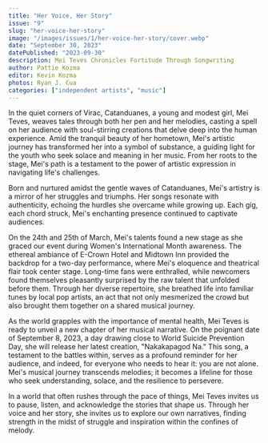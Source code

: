 ```yaml
---
title: "Her Voice, Her Story"
issue: "9"
slug: "her-voice-her-story"
image: "/images/issues/1/her-voice-her-story/cover.webp"
date: "September 30, 2023"
datePublished: "2023-09-30"
description: Mei Teves Chronicles Fortitude Through Songwriting
author: Pattie Kozma
editor: Kevin Kozma
photos: Ryan J. Cua
categories: ["independent artists", "music"]
---
```


In the quiet corners of Virac, Catanduanes, a young and modest girl, Mei Teves, weaves tales through both her pen and her melodies, casting a spell on her audience with soul-stirring creations that delve deep into the human experience. Amid the tranquil beauty of her hometown, Mei's artistic journey has transformed her into a symbol of substance, a guiding light for the youth who seek solace and meaning in her music. From her roots to the stage, Mei's path is a testament to the power of artistic expression in navigating life's challenges.

Born and nurtured amidst the gentle waves of Catanduanes, Mei's artistry is a mirror of her struggles and triumphs. Her songs resonate with authenticity, echoing the hurdles she overcame while growing up. Each gig, each chord struck, Mei's enchanting presence continued to captivate audiences.

<TwoColumn>
  <BlogImage
    width="1000"
    height="1000"
    className="w-full"
    src="/images/issues/1/her-voice-her-story/image-1.webp"
    alt="A portrait photo of Mei Teves"
  />
  <BlogImage
    width="1000"
    height="1000"
    className="w-full"
    src="/images/issues/1/her-voice-her-story/cover.webp"
    alt="A portrait photo of Mei Teves"
  />
</TwoColumn>

On the 24th and 25th of March, Mei's talents found a new stage as she graced our event during Women's International Month awareness. The ethereal ambiance of E-Crown Hotel and Midtown Inn provided the backdrop for a two-day performance, where Mei's eloquence and theatrical flair took center stage. Long-time fans were enthralled, while newcomers found themselves pleasantly surprised by the raw talent that unfolded before them. Through her diverse repertoire, she breathed life into familiar tunes by local pop artists, an act that not only mesmerized the crowd but also brought them together on a shared musical journey.

As the world grapples with the importance of mental health, Mei Teves is ready to unveil a new chapter of her musical narrative. On the poignant date of September 8, 2023, a day drawing close to World Suicide Prevention Day, she will release her latest creation, "Nakakapagod Na." This song, a testament to the battles within, serves as a profound reminder for her audience, and indeed, for everyone who needs to hear it: you are not alone. Mei's musical journey transcends melodies; it becomes a lifeline for those who seek understanding, solace, and the resilience to persevere.

In a world that often rushes through the pace of things, Mei Teves invites us to pause, listen, and acknowledge the stories that shape us. Through her voice and her story, she invites us to explore our own narratives, finding strength in the midst of struggle and inspiration within the confines of melody.
